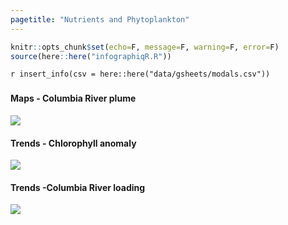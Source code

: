 ```yaml
---
pagetitle: "Nutrients and Phytoplankton"
---
```


```r
knitr::opts_chunk$set(echo=F, message=F, warning=F, error=F)
source(here::here("infographiqR.R"))
```

`r insert_info(csv = here::here("data/gsheets/modals.csv"))`


### {.tabset}

#### Maps - Columbia River plume

![](figures/S_WQ_Q6_1_Conceptual framework or environmental conditions for HABs in the OCNMS Hickey et al 2013.jpg)

#### Trends - Chlorophyll anomaly

![](figures/S_WQ_Q6_2_Chlorophyll_a_COPEPOD.JPG)

#### Trends -Columbia River loading

![](figures/S_WQ_6_5 Load trend for N and P Columbia River 2002-2012.jpg)
